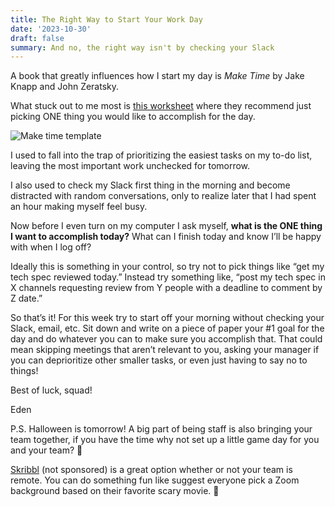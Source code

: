 ```yaml
---
title: The Right Way to Start Your Work Day
date: '2023-10-30'
draft: false
summary: And no, the right way isn't by checking your Slack
---
```


A book that greatly influences how I start my day is _Make Time_ by Jake Knapp and John Zeratsky.

What stuck out to me most is [this worksheet](https://maketime.blog/tools/) where they recommend just picking ONE thing you would like to accomplish for the day.

![Make time template](https://substackcdn.com/image/fetch/w_1456,c_limit,f_webp,q_auto:good,fl_progressive:steep/https%3A%2F%2Fsubstack-post-media.s3.amazonaws.com%2Fpublic%2Fimages%2F7a3d0b2f-68f3-48df-977e-de70a89d739b_910x1164.png)

I used to fall into the trap of prioritizing the easiest tasks on my to-do list, leaving the most important work unchecked for tomorrow.

I also used to check my Slack first thing in the morning and become distracted with random conversations, only to realize later that I had spent an hour making myself feel busy.

Now before I even turn on my computer I ask myself, **what is the ONE thing I want to accomplish today?** What can I finish today and know I’ll be happy with when I log off?

Ideally this is something in your control, so try not to pick things like “get my tech spec reviewed today.” Instead try something like, “post my tech spec in X channels requesting review from Y people with a deadline to comment by Z date.”

So that’s it! For this week try to start off your morning without checking your Slack, email, etc. Sit down and write on a piece of paper your #1 goal for the day and do whatever you can to make sure you accomplish that. That could mean skipping meetings that aren’t relevant to you, asking your manager if you can deprioritize other smaller tasks, or even just having to say no to things!

Best of luck, squad!

Eden

P.S. Halloween is tomorrow! A big part of being staff is also bringing your team together, if you have the time why not set up a little game day for you and your team? 🎃

[Skribbl](https://skribbl.io/) (not sponsored) is a great option whether or not your team is remote. You can do something fun like suggest everyone pick a Zoom background based on their favorite scary movie. 👻